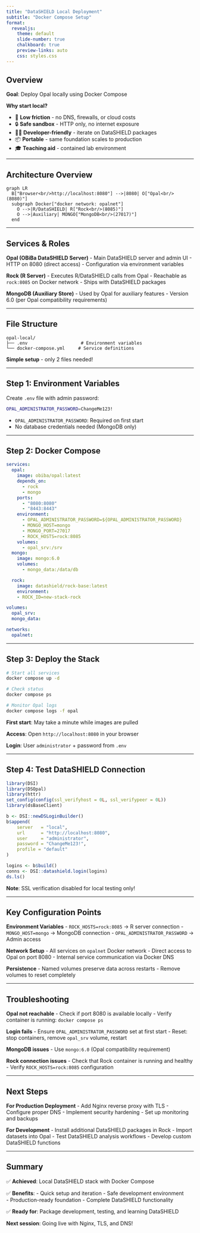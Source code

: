 ```yaml
---
title: "DataSHIELD Local Deployment"
subtitle: "Docker Compose Setup"
format: 
  revealjs:
    theme: default
    slide-number: true
    chalkboard: true
    preview-links: auto
    css: styles.css
---
```


## Overview

**Goal**: Deploy Opal locally using Docker Compose

**Why start local?**

- 🚀 **Low friction** - no DNS, firewalls, or cloud costs
- 🔒 **Safe sandbox** - HTTP only, no internet exposure  
- 👩‍💻 **Developer-friendly** - iterate on DataSHIELD packages
- 📦 **Portable** - same foundation scales to production
- 🎓 **Teaching aid** - contained lab environment

---

## Architecture Overview

```mermaid
graph LR
  B["Browser<br/>http://localhost:8080"] -->|8080| O["Opal<br/>(8080)"]
  subgraph Docker["docker network: opalnet"]
    O -->|R/DataSHIELD| R["Rock<br/>(8085)"]
    O -->|Auxiliary| MONGO["MongoDB<br/>(27017)"]
  end
```

---

## Services & Roles

**Opal (OBiBa DataSHIELD Server)**
- Main DataSHIELD server and admin UI
- HTTP on 8080 (direct access)
- Configuration via environment variables

**Rock (R Server)**
- Executes R/DataSHIELD calls from Opal
- Reachable as `rock:8085` on Docker network
- Ships with DataSHIELD packages

**MongoDB (Auxiliary Store)**
- Used by Opal for auxiliary features
- Version 6.0 (per Opal compatibility requirements)

---

## File Structure

```
opal-local/
├── .env                    # Environment variables
└── docker-compose.yml     # Service definitions  
```

**Simple setup** - only 2 files needed!

---

## Step 1: Environment Variables

Create `.env` file with admin password:

```bash
OPAL_ADMINISTRATOR_PASSWORD=ChangeMe123!
```

- `OPAL_ADMINISTRATOR_PASSWORD`: Required on first start
- No database credentials needed (MongoDB only)

---

## Step 2: Docker Compose

```yaml
services:
  opal:
    image: obiba/opal:latest
    depends_on:
      - rock
      - mongo
    ports:
      - "8080:8080"
      - "8443:8443"
    environment:
      - OPAL_ADMINISTRATOR_PASSWORD=${OPAL_ADMINISTRATOR_PASSWORD}
      - MONGO_HOST=mongo
      - MONGO_PORT=27017
      - ROCK_HOSTS=rock:8085
    volumes:
      - opal_srv:/srv
  mongo:
    image: mongo:6.0
    volumes:
      - mongo_data:/data/db

  rock:
    image: datashield/rock-base:latest
    environment:
    - ROCK_ID=new-stack-rock

volumes:
  opal_srv:
  mongo_data:

networks:
  opalnet:
```

---

## Step 3: Deploy the Stack

```bash
# Start all services
docker compose up -d

# Check status
docker compose ps

# Monitor Opal logs
docker compose logs -f opal
```

**First start**: May take a minute while images are pulled

**Access**: Open `http://localhost:8080` in your browser

**Login**: User `administrator` + password from `.env`

---

## Step 4: Test DataSHIELD Connection

```r
library(DSI)
library(DSOpal)
library(httr)
set_config(config(ssl_verifyhost = 0L, ssl_verifypeer = 0L))
library(dsBaseClient)

b <- DSI::newDSLoginBuilder()
b$append(
    server   = "local",
    url      = "http://localhost:8080",
    user     = "administrator",
    password = "ChangeMe123!",
    profile = "default"
)

logins <- b$build()
conns <- DSI::datashield.login(logins)
ds.ls()
```

**Note**: SSL verification disabled for local testing only!

---

## Key Configuration Points

**Environment Variables**
- `ROCK_HOSTS=rock:8085` → R server connection
- `MONGO_HOST=mongo` → MongoDB connection
- `OPAL_ADMINISTRATOR_PASSWORD` → Admin access

**Network Setup**
- All services on `opalnet` Docker network
- Direct access to Opal on port 8080
- Internal service communication via Docker DNS

**Persistence**
- Named volumes preserve data across restarts
- Remove volumes to reset completely

---

## Troubleshooting

**Opal not reachable**
- Check if port 8080 is available locally
- Verify container is running: `docker compose ps`

**Login fails**
- Ensure `OPAL_ADMINISTRATOR_PASSWORD` set at first start
- Reset: stop containers, remove `opal_srv` volume, restart

**MongoDB issues**
- Use `mongo:6.0` (Opal compatibility requirement)

**Rock connection issues**
- Check that Rock container is running and healthy
- Verify `ROCK_HOSTS=rock:8085` configuration

---

## Next Steps

**For Production Deployment**
- Add Nginx reverse proxy with TLS
- Configure proper DNS
- Implement security hardening
- Set up monitoring and backups

**For Development**
- Install additional DataSHIELD packages in Rock
- Import datasets into Opal
- Test DataSHIELD analysis workflows
- Develop custom DataSHIELD functions

---

## Summary

✅ **Achieved**: Local DataSHIELD stack with Docker Compose

✅ **Benefits**: 
- Quick setup and iteration
- Safe development environment  
- Production-ready foundation
- Complete DataSHIELD functionality

✅ **Ready for**: Package development, testing, and learning DataSHIELD

**Next session**: Going live with Nginx, TLS, and DNS!

